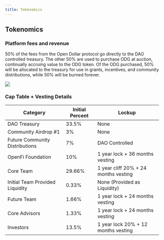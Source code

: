 ```yaml
---
title: Tokenomics
---
```


## Tokenomics

### Platform fees and revenue

50% of the fees from the Open Dollar protocol go directly to the DAO controlled treasury. The other 50% are used to purchase ODG at auction, continually accruing value to the ODG token. Of the ODG purchased, 50% will be allocated to the treasury for use in grants, incentives, and community distributions, while 50% will be burned forever.

![](/img/OD-Protocol-Fees.png)

### **Cap Table + Vesting Details**

| Category                        | Initial Percent | Lockup                               |
| ------------------------------- | --------------- | ------------------------------------ |
| DAO Treasury                    | 33.5%           | None                                 |
| Community Airdrop #1            | 3%              | None                                 |
| Future Community Distributions  | 7%              | DAO Controlled                       |
| OpenFi Foundation               | 10%             | 1 year lock + 36 months vesting      |
| Core Team                       | 29.66%          | 1 year cliff 20% + 24 months vesting |
| Initial Team Provided Liquidity | 0.33%           | None (Provided as Liquidity)         |
| Future Team                     | 1.66%           | 1 year lock + 24 months vesting      |
| Core Advisors                   | 1.33%           | 1 year lock + 24 months vesting      |
| Investors                       | 13.5%           | 1 year lock 20% + 12 months vesting  |
